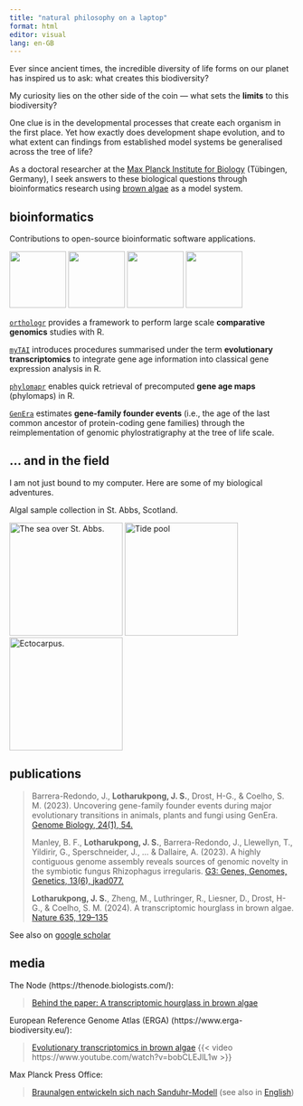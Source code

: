 ```yaml
---
title: "natural philosophy on a laptop"
format: html
editor: visual
lang: en-GB
---
```


Ever since ancient times, the incredible diversity of life forms on our planet has inspired us to ask: what creates this biodiversity?

My curiosity lies on the other side of the coin --- what sets the **limits** to this biodiversity?

One clue is in the developmental processes that create each organism in the first place. Yet how exactly does development shape evolution, and to what extent can findings from established model systems be generalised across the tree of life?

As a doctoral researcher at the [Max Planck Institute for Biology](https://www.bio.mpg.de/) (Tübingen, Germany), I seek answers to these biological questions through bioinformatics research using [brown algae](brown_algae.html) as a model system.

## bioinformatics

Contributions to open-source bioinformatic software applications.

[<img src="https://github.com/LotharukpongJS/LotharukpongJS.github.io/blob/main/images/orthologr_logo.png?raw=true" width="100"/>](https://drostlab.github.io/orthologr) [<img src="https://github.com/LotharukpongJS/LotharukpongJS.github.io/blob/main/images/myTAI_logo.png?raw=true" width="100"/>](https://drostlab.github.io/myTAI) [<img src="https://github.com/LotharukpongJS/LotharukpongJS.github.io/blob/main/images/phylomapr_logo.png?raw=true" width="100"/>](https://lotharukpongjs.github.io/phylomapr) [<img src="https://github.com/LotharukpongJS/LotharukpongJS.github.io/blob/main/images/GenEra_logo_dark.png?raw=true" width="100"/>](https://github.com/josuebarrera/GenEra)

[`orthologr`](https://drostlab.github.io/orthologr) provides a framework to perform large scale **comparative genomics** studies with R.

[`myTAI`](https://drostlab.github.io/myTAI) introduces procedures summarised under the term **evolutionary transcriptomics** to integrate gene age information into classical gene expression analysis in R.

[`phylomapr`](https://lotharukpongjs.github.io/phylomapr/) enables quick retrieval of precomputed **gene age maps** (phylomaps) in R.

[`GenEra`](https://github.com/josuebarrera/GenEra) estimates **gene-family founder events** (i.e., the age of the last common ancestor of protein-coding gene families) through the reimplementation of genomic phylostratigraphy at the tree of life scale.

## ... and in the field

I am not just bound to my computer. Here are some of my biological adventures.

Algal sample collection in St. Abbs, Scotland.

<img src="https://github.com/LotharukpongJS/LotharukpongJS.github.io/blob/main/images/PXL_20230821_151113739.jpg?raw=true" alt="The sea over St. Abbs." width="200"/> <img src="https://github.com/LotharukpongJS/LotharukpongJS.github.io/blob/main/images/PXL_20230822_120843250.jpg?raw=true?raw=true" alt="Tide pool" width="200"/> <img src="https://github.com/LotharukpongJS/LotharukpongJS.github.io/blob/main/images/PXL_20230823_163653386.MP.jpg?raw=true" alt="Ectocarpus." width="200"/>

## publications

> Barrera-Redondo, J., **Lotharukpong, J. S.**, Drost, H-G., & Coelho, S. M. (2023). Uncovering gene-family founder events during major evolutionary transitions in animals, plants and fungi using GenEra. [Genome Biology, 24(1), 54.](https://doi.org/10.1186/s13059-023-02895-z)
>
> Manley, B. F., **Lotharukpong, J. S.**, Barrera-Redondo, J., Llewellyn, T., Yildirir, G., Sperschneider, J., ... & Dallaire, A. (2023). A highly contiguous genome assembly reveals sources of genomic novelty in the symbiotic fungus Rhizophagus irregularis. [G3: Genes, Genomes, Genetics, 13(6), jkad077.](https://doi.org/10.1093/g3journal/jkad077)
>
> **Lotharukpong, J. S.**, Zheng, M., Luthringer, R., Liesner, D., Drost, H-G., & Coelho, S. M. (2024). A transcriptomic hourglass in brown algae. [Nature 635, 129--135](https://doi.org/10.1038/s41586-024-08059-8)

See also on [google scholar](https://scholar.google.com/citations?user=2HiLuNEAAAAJ&hl)

## media

The Node (https://thenode.biologists.com/):

> [Behind the paper: A transcriptomic hourglass in brown algae](https://thenode.biologists.com/behind-the-paper-a-transcriptomic-hourglass-in-brown-algae/research/)

European Reference Genome Atlas (ERGA) (https://www.erga-biodiversity.eu/):

> [Evolutionary transcriptomics in brown algae](https://www.erga-biodiversity.eu/post/a-transcriptomic-hourglass-in-brown-algae) {{< video https://www.youtube.com/watch?v=bobCLEJlL1w >}}

Max Planck Press Office:

> [Braunalgen entwickeln sich nach Sanduhr-Modell](https://www.mpg.de/23631436/1023-entw-algenwachstum-folgt-dem-modell-der-san-151730-x) (see also in [English](https://www.mpg.de/23621242/1022-entw-algae-growth-follows-the-hourglass-model-151730-x))
